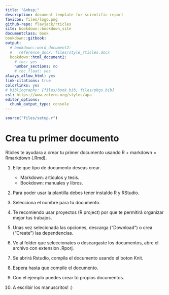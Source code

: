 ```yaml
---
title: "&nbsp;"
description: document template for scientific report
favicon: files/logo.png
github-repo: flavjack/rticles
site: bookdown::bookdown_site
documentclass: book
bookdown::gitbook:
output: 
  # bookdown::word_document2: 
  #   reference_docx: files/style_rticles.docx
  bookdown::html_document2:
    # toc: yes
    number_sections: no
    # toc_float: yes
always_allow_html: yes
link-citations: true
colorlinks: yes
# bibliography: [files/book.bib, files/pkgs.bib]
csl: https://www.zotero.org/styles/apa
editor_options: 
  chunk_output_type: console
---
```


```r
source("files/setup.r")
```

# Crea tu primer documento

Rticles te ayudara a crear tu primer documento usando R + markdown = Rmarkdown (.Rmd). 

1. Elije que tipo de documento deseas crear.

    - Markdown: articulos y tesis.
    - Bookdown: manuales y libros. 
    <p>
    
1. Para poder usar la plantilla debes tener instaldo R y RStudio. 

1. Selecciona el nombre para tú documento.

1. Te recomiendo usar proyectos (R project) por que te permitirá organizar mejor tus trabajos.

1. Unas vez selecionada las opciones, descarga ("Download") o crea ("Create") las dependencias.

1. Ve al folder que seleccionates o descargaste los documentos, abre el archivo con extension .Rporj.

1. Se abrirá Rstudio, compila el documento usando el boton Knit.

1. Espera hasta que compile el documento.

1. Con el ejemplo puedes crear tú propios documentos. 

1. A escribir los manuscritos! :)
